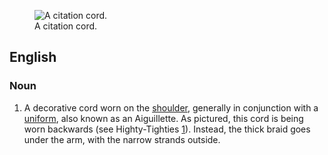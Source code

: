 [[Image:Highty-Tighty Citation Cord.JPG|thumb|right|A citation cord. ]]
==English==

===Noun===
{{en-noun|head=[[citation]] [[cord]]}}

#A decorative cord worn on the [[shoulder]], generally in conjunction with a [[uniform]], also known as an Aiguillette.  As pictured, this cord is being worn backwards (see Highty-Tighties [http://en.wikipedia.org/wiki/Highty-Tighties]).  Instead, the thick braid goes under the arm, with the narrow strands outside.